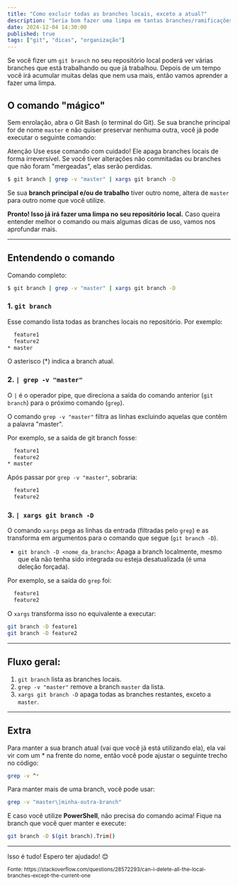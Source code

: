 ```yaml
---
title: "Como excluir todas as branches locais, exceto a atual?"
description: "Seria bom fazer uma limpa em tantas branches/ramificações baixadas no seu repositório local, certo? Vamos aprender a fazer isso."
date: 2024-12-04 14:30:00
published: true
tags: ["git", "dicas", "organização"]
---
```


Se você fizer um `git branch` no seu repositório local poderá ver várias branches que está trabalhando ou que já trabalhou. Depois de um tempo você irá acumular muitas delas que nem usa mais, então vamos aprender a fazer uma limpa.

## O comando "mágico"

Sem enrolação, abra o Git Bash (o terminal do Git). Se sua branche principal for de nome `master` e não quiser preservar nenhuma outra, você já pode executar o seguinte comando:

<Alert>
  <IconInfo className="h-4 w-4" />
  <AlertTitle>Atenção</AlertTitle>
  <AlertDescription>
    Use esse comando com cuidado! Ele apaga branches locais de forma
    irreversível. Se você tiver alterações não commitadas ou branches que não
    foram "mergeadas", elas serão perdidas.
  </AlertDescription>
</Alert>

```bash
$ git branch | grep -v "master" | xargs git branch -D
```

Se sua **branch principal e/ou de trabalho** tiver outro nome, altera de `master` para outro nome que você utilize.

**Pronto! Isso já irá fazer uma limpa no seu repositório local.** Caso queira entender melhor o comando ou mais algumas dicas de uso, vamos nos aprofundar mais.

---

## Entendendo o comando

Comando completo:

```bash
$ git branch | grep -v "master" | xargs git branch -D
```

### 1. `git branch`

Esse comando lista todas as branches locais no repositório. Por exemplo:

```bash
  feature1
  feature2
* master
```

O asterisco (\*) indica a branch atual.

### 2. `| grep -v "master"`

O `|` é o operador pipe, que direciona a saída do comando anterior (`git branch`) para o próximo comando (`grep`).

O comando `grep -v "master"` filtra as linhas excluindo aquelas que contêm a palavra "master".

Por exemplo, se a saída de git branch fosse:

```bash
  feature1
  feature2
* master
```

Após passar por `grep -v "master"`, sobraria:

```bash
  feature1
  feature2
```

### 3. `| xargs git branch -D`

O comando `xargs` pega as linhas da entrada (filtradas pelo `grep`) e as transforma em argumentos para o comando que segue (`git branch -D`).

- `git branch -D <nome_da_branch>`: Apaga a branch localmente, mesmo que ela não tenha sido integrada ou esteja desatualizada (é uma deleção forçada).

Por exemplo, se a saída do `grep` foi:

```bash
  feature1
  feature2
```

O `xargs` transforma isso no equivalente a executar:

```bash
git branch -D feature1
git branch -D feature2
```

---

## Fluxo geral:

1. `git branch` lista as branches locais.
2. `grep -v "master"` remove a branch `master` da lista.
3. `xargs git branch -D` apaga todas as branches restantes, exceto a `master`.

---

## Extra

Para manter a sua branch atual (vai que você já está utilizando ela), ela vai vir com um \* na frente do nome, então você pode ajustar o seguinte trecho no código:

```bash
grep -v ^*
```

Para manter mais de uma branch, você pode usar:

```bash
grep -v "master\|minha-outra-branch"
```

E caso você utilize **PowerShell**, não precisa do comando acima! Fique na branch que você quer manter e execute:

```bash
git branch -D $(git branch).Trim()
```

---

Isso é tudo! Espero ter ajudado! 😊

<small>
  Fonte:
  https://stackoverflow.com/questions/28572293/can-i-delete-all-the-local-branches-except-the-current-one
</small>
